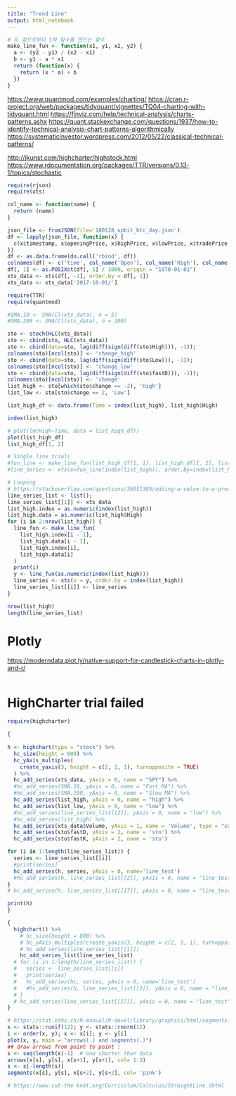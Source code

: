 ```yaml
---
title: "Trend Line"
output: html_notebook
---
```


```r
# 두 점으로부터 1차 함수를 만드는 함수
make_line_fun <- function(x1, y1, x2, y2) {
  a <- (y2 - y1) / (x2 - x1)
  b <- y1 - a * x1
  return (function(x) {
    return (x * a) + b
  })
}
```


<https://www.quantmod.com/examples/charting/>
<https://cran.r-project.org/web/packages/tidyquant/vignettes/TQ04-charting-with-tidyquant.html>
<https://finviz.com/help/technical-analysis/charts-patterns.ashx>
<https://quant.stackexchange.com/questions/1937/how-to-identify-technical-analysis-chart-patterns-algorithmically>
<https://systematicinvestor.wordpress.com/2012/05/22/classical-technical-patterns/>


<http://jkunst.com/highcharter/highstock.html>
<https://www.rdocumentation.org/packages/TTR/versions/0.13-1/topics/stochastic>

```r
require(rjson)
require(xts)

col_name <- function(name) {
  return (name)
}

json_file <- fromJSON(file='180128_upbit_btc_day.json')
df <- lapply(json_file, function(x) {
  c(x$timestamp, x$openingPrice, x$highPrice, x$lowPrice, x$tradePrice, x$candleAccTradeVolume)
})
df <- as.data.frame(do.call('rbind', df))
colnames(df) <- c('time', col_name('Open'), col_name('High'), col_name('Low'), col_name('Close'), col_name('Volume'))
df[, 1] <- as.POSIXct(df[, 1] / 1000, origin = "1970-01-01")
xts_data <- xts(df[, -1], order.by = df[, 1])
xts_data <- xts_data['2017-10-01/']

require(TTR)
require(quantmod)

#SMA.10 <- SMA(Cl(xts_data), n = 5)
#SMA.200 <- SMA(Cl(xts_data), n = 100)

sto <- stoch(HLC(xts_data))
sto <- cbind(sto, HLC(xts_data))
sto <- cbind(data=sto, lag(diff(sign(diff(sto$High))), -1));
colnames(sto)[ncol(sto)] <- 'change_high'
sto <- cbind(data=sto, lag(diff(sign(diff(sto$Low))), -1));
colnames(sto)[ncol(sto)] <- 'change_low'
sto <- cbind(data=sto, lag(diff(sign(diff(sto$fastD))), -1));
colnames(sto)[ncol(sto)] <- 'change'
list_high <- sto[which(sto$change == -2), 'High']
list_low <- sto[sto$change == 2, 'Low']

list_high_df <- data.frame(Time = index(list_high), list_high$High)

index(list_high)

# plot(lm(High~Time, data = list_high_df))
plot(list_high_df)
list_high_df[1, 2]

# Single line trials
#fun_line <- make_line_fun(list_high_df[1, 1], list_high_df[1, 2], list_high_df[2, 1], list_high_df[2, 2])
#line_series <- xts(x=fun_line(index(list_high)), order.by=index(list_high))

# Looping
# https://stackoverflow.com/questions/36951389/adding-a-value-to-a-previous-value-with-for-loop
line_series_list <- list();
line_series_list[[1]] <- xts_data
list_high.index = as.numeric(index(list_high))
list_high.data = as.numeric(list_high$High)
for (i in 2:nrow(list_high)) {
  line_fun <- make_line_fun(
    list_high.index[i - 1],
    list_high.data[i - 1],
    list_high.index[i],
    list_high.data[i]
  )
  print(i)
  y <- line_fun(as.numeric(index(list_high)))
  line_series <- xts(x = y, order.by = index(list_high))
  line_series_list[[i]] <- line_series
}

nrow(list_high)
length(line_series_list)


```

# Plotly

<https://moderndata.plot.ly/native-support-for-candlestick-charts-in-plotly-and-r/>
```r



```




# HighCharter trial failed

```r
require(highcharter)

{
  
h <- highchart(type = "stock") %>%
  hc_size(height = 800) %>%
  hc_yAxis_multiples(
    create_yaxis(3, height = c(2, 1, 1), turnopposite = TRUE)
  ) %>% 
  hc_add_series(xts_data, yAxis = 0, name = "SPY") %>% 
  #hc_add_series(SMA.10, yAxis = 0, name = "Fast MA") %>% 
  #hc_add_series(SMA.200, yAxis = 0, name = "Slow MA") %>%
  hc_add_series(list_high, yAxis = 0, name = "high") %>%
  hc_add_series(list_low, yAxis = 0, name = "low") %>%
  #hc_add_series(line_series_list[[2]], yAxis = 0, name = "low") %>%
  #hc_add_series(list_high) %>%
  hc_add_series(xts_data$Volume, yAxis = 1, name = 'Volume', type = "column") %>%
  hc_add_series(sto$fastD, yAxis = 2, name = 'sto') %>%
  hc_add_series(sto$fastK, yAxis = 2, name = 'sto')

for (i in 1:length(line_series_list)) {
  series <- line_series_list[[i]]
  #print(series)
  hc_add_series(h, series, yAxis = 0, name='line_test')
  #hc_add_series(h, line_series_list[[2]], yAxis = 0, name = "line_test")
}
# hc_add_series(h, line_series_list[[17]], yAxis = 0, name = "line_test")

print(h)
}

{
  highchart() %>%
    # hc_size(height = 800) %>%
    # hc_yAxis_multiples(create_yaxis(3, height = c(2, 1, 1), turnopposite = TRUE)) %>%
    # hc_add_series(line_series_list[[1]])
    hc_add_series_list(line_series_list)
  # for (i in 1:length(line_series_list)) {
  #   series <- line_series_list[[i]]
  #   print(series)
  #   hc_add_series(hc, series, yAxis = 0, name='line_test')
  #   #hc_add_series(h, line_series_list[[2]], yAxis = 0, name = "line_test")
  # }
  # hc_add_series(line_series_list[[17]], yAxis = 0, name = "line_test")
}
```



```r
# https://stat.ethz.ch/R-manual/R-devel/library/graphics/html/segments.html
x <- stats::runif(12); y <- stats::rnorm(12)
i <- order(x, y); x <- x[i]; y <- y[i]
plot(x, y, main = "arrows(.) and segments(.)")
## draw arrows from point to point :
s <- seq(length(x)-1)  # one shorter than data
arrows(x[s], y[s], x[s+1], y[s+1], col= 1:3)
s <- s[-length(s)]
segments(x[s], y[s], x[s+2], y[s+2], col= 'pink')
```

```r
# https://www.cut-the-knot.org/Curriculum/Calculus/StraightLine.shtml
```

